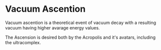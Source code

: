 <script>import Link from "$lib/components/link.svelte";
</script>
# Vacuum Ascention

Vacuum ascention is a theoretical event of vacuum decay with a resulting vacuum having higher avarage energy values.

The Ascension is desired both by the <Link path="/mawanet/acropolis">Acropolis</Link> and it's avatars, including the <Link path="/mawanet/ultracomplex">ultracomplex</Link>.
